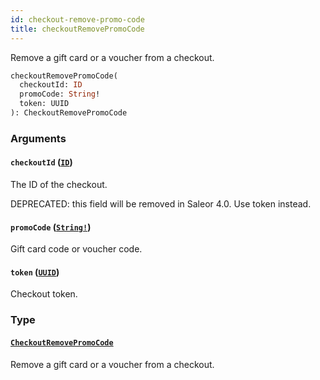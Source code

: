 ```yaml
---
id: checkout-remove-promo-code
title: checkoutRemovePromoCode
---
```


Remove a gift card or a voucher from a checkout.

```graphql
checkoutRemovePromoCode(
  checkoutId: ID
  promoCode: String!
  token: UUID
): CheckoutRemovePromoCode

```

### Arguments

#### `checkoutId` ([`ID`](/developer/api-reference/scalars/id))

The ID of the checkout.

DEPRECATED: this field will be removed in Saleor 4.0. Use token instead.

#### `promoCode` ([`String!`](/developer/api-reference/scalars/string))

Gift card code or voucher code.

#### `token` ([`UUID`](/developer/api-reference/scalars/uuid))

Checkout token.

### Type

#### [`CheckoutRemovePromoCode`](/developer/api-reference/objects/checkout-remove-promo-code)

Remove a gift card or a voucher from a checkout.

